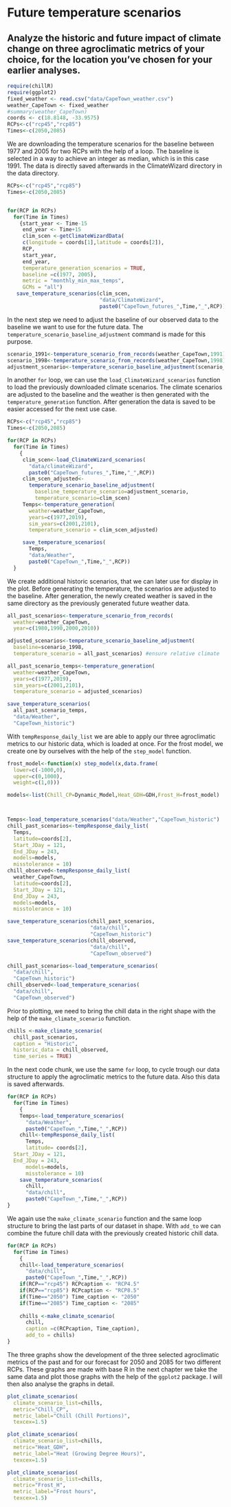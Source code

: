 # Future temperature scenarios

## Analyze the historic and future impact of climate change on three agroclimatic metrics of your choice, for the location you’ve chosen for your earlier analyses.
```r
require(chillR)
require(ggplot2)
fixed_weather <- read.csv("data/CapeTown_weather.csv")
weather_CapeTown <- fixed_weather
#summary(weather_CapeTown)
coords <- c(18.8148, -33.9575)
RCPs<-c("rcp45","rcp85")
Times<-c(2050,2085)
```

We are downloading the temperature scenarios for the baseline between 1977 and 2005 for two RCPs with the help of a loop. The baseline is selected in a way to achieve an integer as median, which is in this case 1991. The data is directly saved afterwards in the ClimateWizard directory in the data directory.
```r
RCPs<-c("rcp45","rcp85")
Times<-c(2050,2085)


for(RCP in RCPs)
  for(Time in Times)
    {start_year <- Time-15
     end_year <- Time+15
     clim_scen <-getClimateWizardData(
     c(longitude = coords[1],latitude = coords[2]),
     RCP,
     start_year,
     end_year,
     temperature_generation_scenarios = TRUE,
     baseline =c(1977, 2005),
     metric = "monthly_min_max_temps",
     GCMs = "all")
   save_temperature_scenarios(clim_scen,
                              "data/ClimateWizard",
                              paste0("CapeTown_futures_",Time,"_",RCP))}

```

In the next step we need to adjust the baseline of our observed data to the baseline we want to use for the future data. The `temperature_scenario_baseline_adjustment` command is made for this purpose.
```r
scenario_1991<-temperature_scenario_from_records(weather_CapeTown,1991) #median of 1977 and 2005
scenario_1998<-temperature_scenario_from_records(weather_CapeTown,1998) #median of 1977 and 2019
adjustment_scenario<-temperature_scenario_baseline_adjustment(scenario_1998,scenario_1991)
```

In another `for` loop, we can use the `load_ClimateWizard_scenarios` function to load the previously downloaded climate scenarios. The climate scenarios are adjusted to the baseline and the weather is then generated with the `temperature_generation` function. After generation the data is saved to be easier accessed for the next use case.
```r
RCPs<-c("rcp45","rcp85")
Times<-c(2050,2085)

for(RCP in RCPs)
  for(Time in Times)
    {
     clim_scen<-load_ClimateWizard_scenarios(
       "data/climateWizard",
       paste0("CapeTown_futures_",Time,"_",RCP))
     clim_scen_adjusted<-
       temperature_scenario_baseline_adjustment(
         baseline_temperature_scenario=adjustment_scenario,
         temperature_scenario=clim_scen)
     Temps<-temperature_generation(
       weather=weather_CapeTown,
       years=c(1977,2019),
       sim_years=c(2001,2101),
       temperature_scenario = clim_scen_adjusted)

     save_temperature_scenarios(
       Temps,
       "data/Weather",
       paste0("CapeTown_",Time,"_",RCP))
  }
```

We create additional historic scenarios, that we can later use for display in the plot. Before generating the temperature, the scenarios are adjusted to the baseline. After generation, the newly created weather is saved in the same directory as the previously generated future weather data.
```r
all_past_scenarios<-temperature_scenario_from_records(
  weather=weather_CapeTown,
  year=c(1980,1990,2000,2010))

adjusted_scenarios<-temperature_scenario_baseline_adjustment(
  baseline=scenario_1998,
  temperature_scenario = all_past_scenarios) #ensure relative climate

all_past_scenario_temps<-temperature_generation(
  weather=weather_CapeTown,
  years=c(1977,2019),
  sim_years=c(2001,2101),
  temperature_scenario = adjusted_scenarios)

save_temperature_scenarios(
  all_past_scenario_temps,
  "data/Weather",
  "CapeTown_historic")
```

With `tempResponse_daily_list` we are able to apply our three agroclimatic metrics to our historic data, which is loaded at once. For the frost model, we create one by ourselves with the help of the `step_model` function.
```r
frost_model<-function(x) step_model(x,data.frame(
  lower=c(-1000,0),
  upper=c(0,1000),
  weight=c(1,0)))

models<-list(Chill_CP=Dynamic_Model,Heat_GDH=GDH,Frost_H=frost_model)



Temps<-load_temperature_scenarios("data/Weather","CapeTown_historic")
chill_past_scenarios<-tempResponse_daily_list(
  Temps,
  latitude=coords[2],
  Start_JDay = 121,
  End_JDay = 243,
  models=models,
  misstolerance = 10)
chill_observed<-tempResponse_daily_list(
  weather_CapeTown,
  latitude=coords[2],
  Start_JDay = 121,
  End_JDay = 243,
  models=models,
  misstolerance = 10)

save_temperature_scenarios(chill_past_scenarios,
                           "data/chill",
                           "CapeTown_historic")
save_temperature_scenarios(chill_observed,
                           "data/chill",
                           "CapeTown_observed")
```

```r
chill_past_scenarios<-load_temperature_scenarios(
  "data/chill",
  "CapeTown_historic")
chill_observed<-load_temperature_scenarios(
  "data/chill",
  "CapeTown_observed")
```

Prior to plotting, we need to bring the chill data in the right shape with the help of the `make_climate_scenario` function. 
```r
chills <-make_climate_scenario(
  chill_past_scenarios,
  caption = "Historic",
  historic_data = chill_observed,
  time_series = TRUE)
```

In the next code chunk, we use the same `for` loop, to cycle trough our data structure to apply the agroclimatic metrics to the future data. Also this data is saved afterwards.
```r
for(RCP in RCPs)
  for(Time in Times)
    {
    Temps<-load_temperature_scenarios(
      "data/Weather",
      paste0("CapeTown_",Time,"_",RCP))
    chill<-tempResponse_daily_list(
      Temps,
      latitude= coords[2],
  Start_JDay = 121,
  End_JDay = 243,
      models=models,
      misstolerance = 10)
    save_temperature_scenarios(
      chill,
      "data/chill",
      paste0("CapeTown_",Time,"_",RCP))
}
```

We again use the `make_climate_scenario` function and the same loop structure to bring the last parts of our dataset in shape. With `add_to` we can combine the future chill data with the previously created historic chill data.
```r
for(RCP in RCPs)
  for(Time in Times)
    {
    chill<-load_temperature_scenarios(
      "data/chill",
      paste0("CapeTown_",Time,"_",RCP))
    if(RCP=="rcp45") RCPcaption <- "RCP4.5"
    if(RCP=="rcp85") RCPcaption <- "RCP8.5"
    if(Time=="2050") Time_caption <- "2050"
    if(Time=="2085") Time_caption <- "2085"
    
    chills <-make_climate_scenario(
      chill,
      caption =c(RCPcaption, Time_caption),
      add_to = chills)
}
```


The three graphs show the development of the three selected agroclimatic metrics of the past and for our forecast for 2050 and 2085 for two different RCPs. These graphs are made with base R in the next chapter we take the same data and plot those graphs with the help of the `ggplot2` package. I will then also analyse the graphs in detail.
```r
plot_climate_scenarios(
  climate_scenario_list=chills,
  metric="Chill_CP",
  metric_label="Chill (Chill Portions)",
  texcex=1.5)
```


```r
plot_climate_scenarios(
  climate_scenario_list=chills,
  metric="Heat_GDH",
  metric_label="Heat (Growing Degree Hours)",
  texcex=1.5)
```


```r
plot_climate_scenarios(
  climate_scenario_list=chills,
  metric="Frost_H",
  metric_label="Frost hours",
  texcex=1.5)
```

